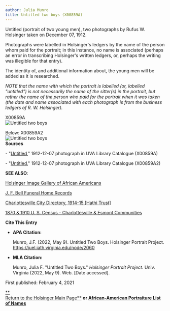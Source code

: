 ```yaml
---
author: Julia Munro
title: Untitled two boys (X00859A)
---
```

Untitled (portrait of two young men), two photographs by Rufus W. Holsinger taken on December 07, 1912.

Photographs were labelled in Holsinger's ledgers by the name of the person whom paid for the portrait; in this instance, no name is associated (perhaps an error in transcribing Holsinger's written ledgers, or, perhaps the writing was illegible for that entry). 

The identity of, and additional information about, the young men will be added as it is researched.

_NOTE that the name with which the portrait is labelled (or, labelled "untitled") is not necessarily the name of the sitter(s) in the portrait, but rather the name of the person who paid for the portrait when it was taken (the date and name associated with each photograph is from the business ledgers of R. W. Holsinger)._

X00859A  
![Untitled two boys ](https://iiif.lib.virginia.edu/iiif/uva-lib:1040683/full/778,561/0/default.jpg "Untitled two boys")

Below: X00859A2  
![Untitled two boys](https://iiif.lib.virginia.edu/iiif/uva-lib:1040684/full/778,561/0/default.jpg "Untitled two boys")  
**Sources**

\- "[Untitled](https://v3.lib.virginia.edu/sources/images/items/uva-lib:1040683 "Untitled (two boys)")," 1912-12-07 photograph in UVA Library Catalogue (X00859A)  
  

\- "[Untitled](https://v3.lib.virginia.edu/sources/images/items/uva-lib:1040684 "Untitled (two boys)")," 1912-12-07 photograph in UVA Library Catalogue (X00859A2) 

**SEE ALSO**:

[Holsinger Image Gallery of African Americans](http://rwholsingerphotos.org/images.php "Holsinger Image Gallery of African Americans")

[J. F. Bell Funeral Home Records](http://www2.vcdh.virginia.edu/afam/raceandplace/perl_scripts/funeral_search.html "J. F. Bell Funeral Home Database")

[Charlottesville City Directory, 1914-15 \[Hathi Trust\]](https://catalog.hathitrust.org/Record/101954103 "Charlottesville City Directory, 1914-15") 

[1870 & 1910 U. S. Census - Charlottesville & Esmont Communities](http://www2.vcdh.virginia.edu/afam/raceandplace/census/search_both.html "1870 & 1910 U. S. Census: Charlottesville and Esmont Communities")

**Cite This Entry**

*   **APA Citation:**
    
    Munro, J.F. (2022, May 9). Untitled Two Boys. Holsinger Portrait Project. https://juel.iath.virginia.edu/node/2060
    
*   **MLA Citation:**
    
    Munro, Julia F. "Untitled Two Boys." _Holsinger Portrait Project_. Univ. Virginia (2022, May 9). Web. \[Date accessed\].
    

  
First published: February 4, 2021

[**  
Return to the Holsinger Main Page**](http://juel.iath.virginia.edu/node/980) **or [African-American Portraiture List of Names](http://juel.iath.virginia.edu/node/996)**